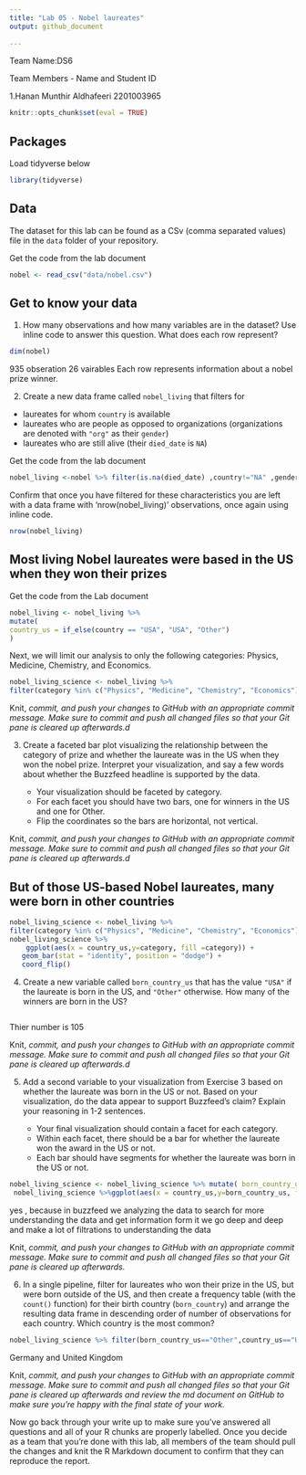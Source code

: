```yaml
---
title: "Lab 05 - Nobel laureates"
output: github_document
  
---
```

Team Name:DS6

Team Members - Name and Student ID

1.Hanan Munthir Aldhafeeri 2201003965 





```r
knitr::opts_chunk$set(eval = TRUE)
```

## Packages
Load tidyverse below

```r
library(tidyverse)
```

## Data

The dataset for this lab can be found as a CSv (comma separated values) file in the `data` folder of your repository.

Get the code from the lab document

```r
nobel <- read_csv("data/nobel.csv")
```

## Get to know your data

1.  How many observations and how many variables are in the dataset? Use inline code to answer this question. What does each row represent?


```r
dim(nobel)
```

935 obseration
26 vairables
Each row represents information about a nobel prize winner.

2.  Create a new data frame called `nobel_living` that filters for

-   laureates for whom `country` is available
-   laureates who are people as opposed to organizations (organizations are denoted with `"org"` as their `gender`)
-   laureates who are still alive (their `died_date` is `NA`)

Get the code from the lab document

```r
nobel_living <-nobel %>% filter(is.na(died_date) ,country!="NA" ,gender!="org" )
```


Confirm that once you have filtered for these characteristics you are left with a data frame with 'nrow(nobel_living)' observations, once again using inline code.

```r
nrow(nobel_living)
```


## Most living Nobel laureates were based in the US when they won their prizes

Get the code from the Lab document

```r
nobel_living <- nobel_living %>%
mutate(
country_us = if_else(country == "USA", "USA", "Other")
)
```

Next, we will limit our analysis to only the following categories: Physics, Medicine, Chemistry, and Economics.

```r
nobel_living_science <- nobel_living %>%
filter(category %in% c("Physics", "Medicine", "Chemistry", "Economics"))
```

Knit, *commit, and push your changes to GitHub with an appropriate commit message. Make sure to commit and push all changed files so that your Git pane is cleared up afterwards.d*

3.  Create a faceted bar plot visualizing the relationship between the category of prize and whether the laureate was in the US when they won the nobel prize.
    Interpret your visualization, and say a few words about whether the Buzzfeed headline is supported by the data.

    -   Your visualization should be faceted by category.
    -   For each facet you should have two bars, one for winners in the US and one for Other.
    -   Flip the coordinates so the bars are horizontal, not vertical.

Knit, *commit, and push your changes to GitHub with an appropriate commit message. Make sure to commit and push all changed files so that your Git pane is cleared up afterwards.d*

## But of those US-based Nobel laureates, many were born in other countries

```r
nobel_living_science <- nobel_living %>%
filter(category %in% c("Physics", "Medicine", "Chemistry", "Economics"))
nobel_living_science %>%
    ggplot(aes(x = country_us,y=category, fill =category)) +
   geom_bar(stat = "identity", position = "dodge") + 
   coord_flip()
```


4.  Create a new variable called `born_country_us` that has the value `"USA"` if the laureate is born in the US, and `"Other"` otherwise.
    How many of the winners are born in the US?


```r

```
Thier number is 105

Knit, *commit, and push your changes to GitHub with an appropriate commit message. Make sure to commit and push all changed files so that your Git pane is cleared up afterwards.d*

5.  Add a second variable to your visualization from Exercise 3 based on whether the laureate was born in the US or not.
    Based on your visualization, do the data appear to support Buzzfeed's claim?
    Explain your reasoning in 1-2 sentences.

    -   Your final visualization should contain a facet for each category.
    -   Within each facet, there should be a bar for whether the laureate won the award in the US or not.
    -   Each bar should have segments for whether the laureate was born in the US or not.
    

```r
nobel_living_science <- nobel_living_science %>% mutate( born_country_us = if_else(born_country == "USA", "USA", "Other"))
 nobel_living_science %>%ggplot(aes(x = country_us,y=born_country_us, fill = category)) + geom_bar(stat = "identity", position = "dodge", orientation="horizontal")
```
yes , because in buzzfeed  we analyzing the data to search for more understanding the data and get information form it we go deep and deep and make a lot of filtrations to understanding the data

Knit, *commit, and push your changes to GitHub with an appropriate commit message. Make sure to commit and push all changed files so that your Git pane is cleared up afterwards.*



6.  In a single pipeline, filter for laureates who won their prize in the US, but were born outside of the US, and then create a frequency table (with the `count()` function) for their birth country (`born_country`) and arrange the resulting data frame in descending order of number of observations for each country. Which country is the most common?


```r
nobel_living_science %>% filter(born_country_us=="Other",country_us=="USA")%>%count(born_country) %>% arrange(desc(n))
```
Germany and United Kingdom

Knit, *commit, and push your changes to GitHub with an appropriate commit message. Make sure to commit and push all changed files so that your Git pane is cleared up afterwards and review the md document on GitHub to make sure you're happy with the final state of your work.*


Now go back through your write up to make sure you've answered all questions and all of your R chunks are properly labelled.
Once you decide as a team that you're done with this lab, all members of the team should pull the changes and knit the R Markdown document to confirm that they can reproduce the report.
